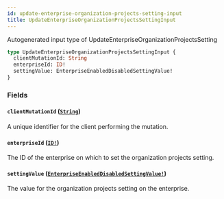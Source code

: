 ```yaml
---
id: update-enterprise-organization-projects-setting-input
title: UpdateEnterpriseOrganizationProjectsSettingInput
---
```


Autogenerated input type of UpdateEnterpriseOrganizationProjectsSetting

```graphql
type UpdateEnterpriseOrganizationProjectsSettingInput {
  clientMutationId: String
  enterpriseId: ID!
  settingValue: EnterpriseEnabledDisabledSettingValue!
}
```

### Fields

#### `clientMutationId` ([`String`](/docs/api/scalars/string))

A unique identifier for the client performing the mutation.

#### `enterpriseId` ([`ID!`](/docs/api/scalars/id))

The ID of the enterprise on which to set the organization projects setting.

#### `settingValue` ([`EnterpriseEnabledDisabledSettingValue!`](/docs/api/enums/enterprise-enabled-disabled-setting-value))

The value for the organization projects setting on the enterprise.
